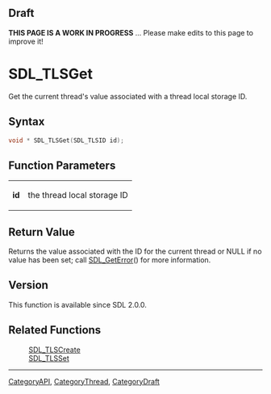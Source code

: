 
== Draft ==

'''THIS PAGE IS A WORK IN PROGRESS''' ... Please make edits to this page to improve it!



<!-- #*^*^*^*^*See https://wiki.libsdl.org/SGFunctions for details on editing this page*^*^*^*^* -->
= SDL_TLSGet =

Get the current thread's value associated with a thread local storage ID.

== Syntax ==

<syntaxhighlight lang='c'>
void * SDL_TLSGet(SDL_TLSID id);
</syntaxhighlight>

== Function Parameters ==

{|
|'''id'''
|the thread local storage ID
|}

== Return Value ==

Returns the value associated with the ID for the current thread or NULL if
no value has been set; call [[SDL_GetError]]() for more information.

== Version ==

This function is available since SDL 2.0.0.

== Related Functions ==

:[[SDL_TLSCreate]]
:[[SDL_TLSSet]]

----
[[CategoryAPI]], [[CategoryThread]], [[CategoryDraft]]
<!-- #See the Style Guide for instructions on editing the footer. -->


